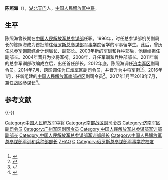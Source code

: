 '''陈照海'''（{{bd|1954年|8月||}}），[[湖北|湖北]][[天门市|天门]]人，[[中国人民解放军中将|中国人民解放军中将]]。

==生平==
陈照海曾长期在[[中国人民解放军总参谋部|中国人民解放军总参谋部]]任职。1996年，时任总参谋部机关副局长的陈照海成为首批前往[[俄罗斯总参谋部军事学院|俄罗斯总参谋部军事学院]]留学的军事留学生。此后，曾历任[[中国人民解放军总参谋部军训部|总参军训部]]综合计划局长、副部长。2003年新的军训和兵种部后，他继续担任副部长。2004年晋升为少将军衔。2008年，升任军训和兵种部部长。2011年新的总参军训部改编成立后，出任首任部长。2012年底，陈照海调任[[济南军区|济南军区]]副司令员。2014年7月，跨区调任为[[广州军区|广州军区]]副司令员，并晋升为中将军衔<ref name=caixin>{{cite web|url=http://china.caixin.com/2014-07-14/100703227.html|title=陈照海任广州军区副司令员|date=2014-07-14|publisher=财新网|accessdate=2015-12-27|archive-date=2016-03-04|archive-url=https://web.archive.org/web/20160304082645/http://china.caixin.com/2014-07-14/100703227.html|dead-url=no}}</ref><ref name=tkp>{{cite web|url=http://news.takungpao.com/mainland/zgzq/2014-07/2597328.html|title=陈照海跨区调任广州军区副司令员并晋升中将|publisher=大公报|date=2014-07-13|accessdate=2015-12-27|archive-date=2016-03-04|archive-url=https://web.archive.org/web/20160304091336/http://news.takungpao.com/mainland/zgzq/2014-07/2597328.html|dead-url=no}}</ref>。2016年1月，任新组建的[[中国人民解放军南部战区|中国人民解放军南部战区]]副司令员<ref>{{cite web|url=http://m.thepaper.cn/newsDetail_forward_1449556|publisher=澎湃新闻|title=原广州军区副司令员陈照海中将任南部战区副司令员|date=2016-03-28|accessdate=2016-03-28|archive-date=2016-04-10|archive-url=https://web.archive.org/web/20160410163803/http://m.thepaper.cn/newsDetail_forward_1449556|dead-url=no}}</ref>。2017年1月至2018年7月，兼任战区参谋长<ref>{{cite web |title=刘亚永少将调任南部战区副司令员兼参谋长，荣升副战区级 |url=https://www.thepaper.cn/newsDetail_forward_2277321 |website=澎湃新闻 |accessdate=2018-07-19 |archive-date=2018-07-19 |archive-url=https://web.archive.org/web/20180719173945/https://www.thepaper.cn/newsDetail_forward_2277321 |dead-url=no }}</ref>。

== 参考文献 ==
{{reflist}}

{{-}}
{{start box}}
{{s-mil|pla}}
{{s-new}}
{{s-title|[[中央军委训练管理部|中国人民解放军总参谋部军训部]]部长|2011年12月—2012年12月}}
{{s-after|[[郑和_(1958年)|郑　和]]}}
{{s-before|[[张宝书|张宝书]]}}
{{s-title|[[中央军委训练管理部|中国人民解放军总参谋部军训和兵种部]]部长|2008年—2011年12月}}
{{s-none|改称军训部}}
{{end box}}

{{DEFAULTSORT:Chen陈}}
[[Category:中国人民解放军中将|Category:中国人民解放军中将]]
[[Category:南部战区副司令员|Category:南部战区副司令员]]
[[Category:济南军区副司令员|Category:济南军区副司令员]]
[[Category:广州军区副司令员|Category:广州军区副司令员]]
[[Category:中国人民解放军总参谋部军训部副部长|Category:中国人民解放军总参谋部军训部副部长]]
[[Category:中国人民解放军总参谋部军训部部长|Category:中国人民解放军总参谋部军训部部长]]
[[Category:中国人民解放军总参谋部军训和兵种部部长|Category:中国人民解放军总参谋部军训和兵种部部长]]
[[Category:陈姓|ZHAO]]
[[Category:天门人|C]]
[[Category:俄罗斯总参谋部军事学院校友|Category:俄罗斯总参谋部军事学院校友]]